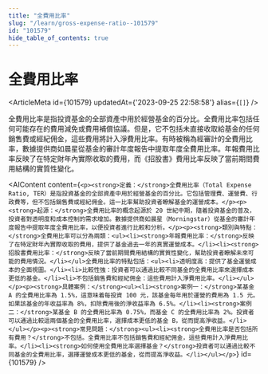 ```yaml
---
title: "全費用比率"
slug: "/learn/gross-expense-ratio--101579"
id: "101579"
hide_table_of_contents: true
---
```



# 全費用比率

<ArticleMeta id={101579} updatedAt={'2023-09-25 22:58:58'} alias={`[]`} />
<div className='border-solid border-b border-t-0 my-4 border-[var(--ifm-color-gray-300)]' />

全費用比率是指投資基金的全部資產中用於經營基金的百分比。全費用比率包括任何可能存在的費用減免或費用補償協議。但是，它不包括未直接收取給基金的任何銷售費或經紀佣金，這些費用將計入淨費用比率。有時被稱為經審計的全費用比率，數據提供商如晨星從基金的審計年度報告中提取年度全費用比率。年報費用比率反映了在特定財年內實際收取的費用，而《招股書》費用比率反映了當前期間費用結構的實質性變化。

<AIContent content={`<p><strong>定義：</strong>全費用比率（Total Expense Ratio, TER）是指投資基金的全部資產中用於經營基金的百分比。它包括管理費、運營費、行政費等，但不包括銷售費或經紀佣金。這一比率幫助投資者瞭解基金的運營成本。</p><p><strong>起源：</strong>全費用比率的概念起源於 20 世紀中期，隨着投資基金的普及，投資者對透明度和成本控制的需求增加。數據提供商如晨星（Morningstar）從基金的審計年度報告中提取年度全費用比率，以便投資者進行比較和分析。</p><p><strong>類別與特點：</strong>全費用比率可以分為兩類：<ul><li><strong>年報費用比率：</strong>反映了在特定財年內實際收取的費用，提供了基金過去一年的真實運營成本。</li><li><strong>招股書費用比率：</strong>反映了當前期間費用結構的實質性變化，幫助投資者瞭解未來可能的費用情況。</li></ul>全費用比率的特點包括：<ul><li>透明度高：提供了基金運營成本的全面視圖。</li><li>比較性強：投資者可以通過比較不同基金的全費用比率來選擇成本更低的基金。</li><li>不包括銷售費和經紀佣金：這些費用計入淨費用比率。</li></ul></p><p><strong>具體案例：</strong><ul><li><strong>案例一：</strong>某基金 A 的全費用比率為 1.5%，這意味着每投資 100 元，該基金每年用於運營的費用為 1.5 元。如果該基金的年收益率為 8%，扣除費用後的淨收益率為 6.5%。</li><li><strong>案例二：</strong>某基金 B 的全費用比率為 0.75%，而基金 C 的全費用比率為 2%。投資者可以通過比較這兩個基金的全費用比率，選擇成本更低的基金 B，從而提高淨收益。</li></ul></p><p><strong>常見問題：</strong><ul><li><strong>全費用比率是否包括所有費用？</strong>不包括。全費用比率不包括銷售費和經紀佣金，這些費用計入淨費用比率。</li><li><strong>如何使用全費用比率選擇基金？</strong>投資者可以通過比較不同基金的全費用比率，選擇運營成本更低的基金，從而提高淨收益。</li></ul></p>`} id={101579} />
